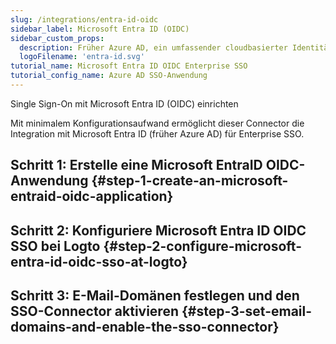 ```yaml
---
slug: /integrations/entra-id-oidc
sidebar_label: Microsoft Entra ID (OIDC)
sidebar_custom_props:
  description: Früher Azure AD, ein umfassender cloudbasierter Identitätsverwaltungsdienst.
  logoFilename: 'entra-id.svg'
tutorial_name: Microsoft Entra ID OIDC Enterprise SSO
tutorial_config_name: Azure AD SSO-Anwendung
---
```




Single Sign-On mit Microsoft Entra ID (OIDC) einrichten

Mit minimalem Konfigurationsaufwand ermöglicht dieser Connector die Integration mit Microsoft Entra ID (früher Azure AD) für Enterprise SSO.

<GuideTip />

## Schritt 1: Erstelle eine Microsoft EntraID OIDC-Anwendung \{#step-1-create-an-microsoft-entraid-oidc-application}

<Step1 />

## Schritt 2: Konfiguriere Microsoft Entra ID OIDC SSO bei Logto \{#step-2-configure-microsoft-entra-id-oidc-sso-at-logto}

<Step2 />

## Schritt 3: E-Mail-Domänen festlegen und den SSO-Connector aktivieren \{#step-3-set-email-domains-and-enable-the-sso-connector}

<Step3 />
